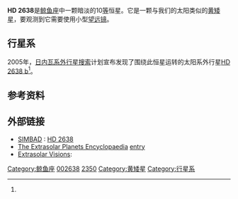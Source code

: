 {{Starbox begin 
| name = [[Henry_Draper_catalogue|HD]] 2638
}}
{{Starbox observe 
| epoch = J2000.0
| constell = [[鲸鱼座|鲸鱼座]]
| ra={{RA|00|29|59.87}} <ref name="hipparcos">{{cite web | url=http://webviz.u-strasbg.fr/viz-bin/VizieR-5?-out.add=.&-source=I/311/hip2&recno=2344 | title=HIP 2350 | work=Hipparcos, the New Reduction | author=van Leeuwen, F. | year=2007 | accessdate=2009-12-04 | archive-date=2019-04-02 | archive-url=https://web.archive.org/web/20190402114112/https://www.aanda.org/index.php?option=com_article&access=bibcode&Itemid=129&bibcode=2007A%26A...474..653VFUL | dead-url=no }}</ref>
| dec = {{DEC|–05|45|50.4}} <ref name="hipparcos"/>
| appmag_v = 9.8
}} 
{{Starbox character 
| class = G5V
| appmag_1_passband = 
| appmag_1 = 
| r-i = 
| v-r = 
| b-v = 
| u-b = 
| variable = 
}} 
{{Starbox astrometry 
| radial_v = 
| prop_mo_ra = –105.63 ± 1.74 <ref name="hipparcos"/>
| prop_mo_dec = –223.46 ± 1.04 <ref name="hipparcos"/>
| parallax = 20.03
| p_error = 1.49
| parallax_footnote = <ref name="hipparcos"/>
| absmag_v = 
}} 
{{Starbox detail 
| mass = 
| radius = 
| gravity = 
| luminosity = 
| temperature = 
| metal = 
| age = 
| rotation = 
}} 
{{Starbox catalog 
| names = [[Durchmusterung|BD]]-06°82, [[Hipparcos_catalogue|HIP]] 2350  
}}
{{Starbox reference
| Simbad = HIP+2350
| NSTED = HD+2638
| EPE = HD+2638
}}
{{Starbox end}}
'''HD 2638'''是[[鲸鱼座|鲸鱼座]]中一颗暗淡的10[[视星等|等]]恒星。它是一颗与我们的太阳类似的[[黄矮星|黄矮星]]，要观测到它需要使用小型[[望远镜|望远镜]]。

==行星系==
2005年，[[日内瓦系外行星搜索|日内瓦系外行星搜索]]计划宣布发现了围绕此恒星运转的太阳系外行星[[HD_2638_b|HD 2638 b]]<ref name="Moutou"/>。
{{OrbitboxPlanet begin
| table_ref = <ref name="Moutou">{{cite journal | url=http://www.aanda.org/articles/aa/full/2005/31/aa2826-05/aa2826-05.html | author=Moutou | title=The HARPS search for southern extra-solar planets IV. Three close-in planets around HD 2638, HD 27894 and HD 63454 | journal=[[Astronomy_and_Astrophysics|Astronomy and Astrophysics]] | year=2005 | volume=439 | issue=1 | pages=367–373 | doi=10.1051/0004-6361:20052826 | last2=Mayor | first2=M. | last3=Bouchy | first3=F. | last4=Lovis | first4=C. | last5=Pepe | first5=F. | last6=Queloz | first6=D. | last7=Santos | first7=N. C. | last8=Udry | first8=S. | last9=Benz | first9=W. | bibcode=2005A&A...439..367M | display-authors=1 | access-date=2012-03-03 | archive-date=2019-08-05 | archive-url=https://web.archive.org/web/20190805051841/https://www.aanda.org/articles/aa/full/2005/31/aa2826-05/aa2826-05.html | dead-url=no }}</ref>}} 
{{OrbitboxPlanet
| exoplanet = [[HD_2638_b|b]]
| mass = >0.48
| period = 3.4442 ± 0.0002 
| semimajor = 0.044
| eccentricity = 0
}} 
{{Orbitbox end}}

==参考资料==
{{reflist}}

==外部链接==
*[http://simbad.u-strasbg.fr/Simbad SIMBAD] {{Wayback|url=http://simbad.u-strasbg.fr/Simbad |date=20200523020639 }}: [http://simbad.u-strasbg.fr/sim-id.pl?protocol=html&Ident=HD+2638 HD 2638]
*[http://exoplanet.eu/ The Extrasolar Planets Encyclopaedia] {{Wayback|url=http://exoplanet.eu/ |date=20151225035816 }} [http://exoplanet.eu/star.php?st=HD+2638 entry] {{Wayback|url=http://exoplanet.eu/star.php?st=HD+2638 |date=20120120232422 }}
*[https://web.archive.org/web/20080509091606/http://www.extrasolar.net/ Extrasolar Visions]:
{{Sky|00|29|59.87|-|05|45|50.41|175.18}}

[[Category:鲸鱼座|Category:鲸鱼座]]
[[Category:HD和HDE天体|002638]]
[[Category:HIP天体|2350]]
[[Category:黄矮星|Category:黄矮星]]
[[Category:行星系|Category:行星系]]